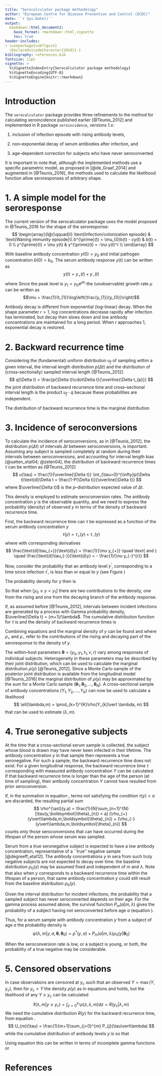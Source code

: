 ```yaml
---
title: "Serocalculator package methodology"
author: "European Centre for Disease Prevention and Control (ECDC)"
date: '`r Sys.Date()`'
output: 
  bookdown::html_document2:
    base_format: rmarkdown::html_vignette
    toc: true
header-includes:
- \usepackage{subfigure}
  \DeclareUnicodeCharacter{2010}{-}
bibliography: references.bib
fontsize: 11pt
vignette: >
  %\VignetteIndexEntry{Serocalculator package methodology}
  %\VignetteEncoding{UTF-8}
  %\VignetteEngine{knitr::rmarkdown}
---
```


<script type="text/x-mathjax-config">
MathJax.Hub.Config({
  TeX: { equationNumbers: { autoNumber: "AMS" } }
});
</script>

\newpage

# Introduction

The `serocalculator` package provides three refinements to the method for 
calculating seroincidence published earlier [@Teunis_2012] and implemented in R package
`seroincidence`, versions 1.x: 

(1) inclusion of infection episode with rising antibody levels, 

(2) non--exponential decay of serum antibodies after infection, and 

(3) age--dependent correction for subjects who have never seroconverted. 

It is important to note that, although the implemented 
methods use a specific parametric model, as proposed in [@de_Graaf_2014] and augmented in 
[@Teunis_2016], the methods used to calculate the likelihood function allow 
seroresponses of arbitrary shape.

# 1. A simple model for the seroresponse

The current version of the serocalculator package uses the model proposed in @Teunis_2016 for 
the shape of the seroresponse:
$$
\begin{array}{l@{\qquad}l}
\text{Infection/colonization episode} & \text{Waning immunity episode}\\
b^{\prime}(t) = \mu_{0}b(t) - cy(t) & b(t) = 0 \\
y^{\prime}(t) = \mu y(t) & y^{\prime}(t) = -\nu y(t)^r \\
\end{array}
$$

With baseline antibody concentration $y(0) = y_{0}$ and initial pathogen concentration 
$b(0) = b_{0}$. The serum antibody response $y(t)$ can be written as
$$
y(t) = y_{+}(t) + y_{-}(t)
$$
where
\begin{align*}
y_{+}(t) & = y_{0}\text{e}^{\mu t}[0\le t <t_{1}]\\
y_{-}(t) & = y_{1}\left(1+(r-1)y_{1}^{r-1}\nu(t-t_{1})\right)^{-\frac{1}{r-1}}[t_{1}\le t < \infty]
\end{align*}
Since the peak level is $y_{1} = y_{0}\text{e}^{\mu t_{1}}$ the (unobservable) growth rate $\mu$ can 
be written as 
$$\mu = \frac{1}{t_{1}}\log\left(\frac{y_{1}}{y_{0}}\right)$$

\begin{figure}[h!]
\centering
\includegraphics[width=0.6\linewidth]{fig/response.pdf}
\caption{\label{response_graph}The antibody level at $t=0$ is $y_{0}$; the rising branch ends at 
$t = t_{1}$ where the peak antibody level $y_{1}$ is reached. Any antibody level 
$y_{0} \le y(t) < y_{1}$ occurs twice.}
\end{figure}

Antibody decay is different from exponential (log--linear) decay. When the shape parameter $r > 1$, 
log concentrations decrease rapidly after infection has terminated, but decay then slows down and 
low antibody concentrations are maintained for a long period. When $r$ approaches 1, exponential 
decay is restored.

# 2. Backward recurrence time

Considering the (fundamental) uniform distribution $u_{f}$ of sampling within a given interval, the 
interval length distribution $p(\Delta t)$ and the distribution of (cross--sectionally) sampled 
interval length [@Teunis_2012]
$$
q(\Delta t) = \frac{p(\Delta t)\cdot\Delta t}{\overline{\Delta t_{p}}}
$$
the joint distribution of backward recurrence time and cross--sectional interval length is the 
product $u_{f}\cdot q$ because these probabilities are independent.

The distribution of backward recurrence time is the marginal distribution
\begin{align*}
u(\tau) & = \int_{\Delta t=0}^{\infty} u_{f}(\tau;\Delta t)\cdot q(\Delta t)\text{d}\Delta t\\
        & = \int_{0}^{\infty}\frac{[0\le\tau\le\Delta t]}{\Delta t}\cdot \frac{p(\Delta t)\cdot
            \Delta t}{\overline{\Delta t_{p}}}\text{d}\Delta t\\
        & = \frac{1}{\overline{\Delta t_{p}}}\int_{\tau}^{\infty}p(\Delta t)\text{d}\Delta t
\end{align*}

# 3. Incidence of seroconversions

To calculate the incidence of seroconversions, as in [@Teunis_2012], the distribution 
$p(\Delta t)$ of intervals $\Delta t$ between seroconversions, is important. Assuming any subject is 
sampled completely at random during their intervals between seroconversions, and accounting for 
interval length bias [@satten_etal04; @zelen04], the distribution of backward recurrence times 
$\tau$ can be written as [@Teunis_2012]
$$
u(\tau) = \frac{1}{\overline{\Delta t}} \int_{\tau=0}^{\infty}p(\Delta t)\text{d}\Delta t 
        = \frac{1-P(\Delta t)}{\overline{\Delta t}}
$$
where $\overline{\Delta t}$ is the $p$--distribution expected value of $\Delta t$.

This density is employed to estimate seroconversion rates. The antibody concentration $y$ is the 
observable quantity, and we need to express the probability (density) of observed $y$ in terms of 
the density of backward recurrence time.

First, the backward recurrence time can $\tau$ be expressed as a function of the serum antibody 
concentration $y$
$$
\tau(y) = \tau_{+}(y) + \tau_{-}(y)
$$
where
\begin{align*}
\tau_{+}(y) & = \displaystyle{\frac{1}{\mu}} \log\left(\displaystyle{\frac{y_{+}}{y_{0}}}\right) [0\le \tau<t_{1}]\\
\tau_{-}(y) & = \left(t_{1} + \displaystyle{\frac{y_{-}^{-(r-1)}-y_{1}^{-(r-1)}}{\nu(r-1)}}\right)[t_{1}\le \tau < \infty]
\end{align*}
with corresponding derivatives
$$
\frac{\text{d}\tau_{+}}{\text{d}y} = \frac{1}{\mu y_{+}} \quad \text{ and } \quad
\frac{\text{d}\tau_{-}}{\text{d}y} = - \frac{1}{\nu y_{-}^{r}}
$$

Now, consider the probability that an antibody level $y^{\prime}$, corresponding to a time since 
infection $\tau^{\prime}$, is less than or equal to $y$ (see Figure \ref{response_graph}) 
\begin{align*}
P(y^{\prime} \le y) & = P\left(y_{0} \le y_{+}(\tau^{\prime})\le y_{+}(\tau) \vee y_{-}(\tau^{\prime}) 
                        \le y_{-}(\tau) \le t_{1}\right) + [y_{1} < y]\\
                    & = P\left(0 \le \tau^{\prime}\le \frac{1}{\mu} 
                        \log\left(\frac{y_{+}}{y_{0}}\right)\right)\\
                    &   \qquad {} + P\left(t_{1}+\frac{y_{-}^{-(r-1)}-y_{1}^{-(r-1)}}{\nu(r-1)} \le 
                        \tau^{\prime} < \infty\right) + [y_{1} < y]
\end{align*}

The probability density for $y$ then is 
\begin{align*}
\rho(y) & = \frac{\text{d}}{\text{d}y} P(y^{\prime}\le y)\\
        & = \frac{\text{d}}{\text{d}\tau_{+}}\frac{\text{d}\tau_{+}}{\text{d}y_{+}} 
            P\left(0\le\tau^{\prime}\le\tau_{+}(y)\right) +
            \frac{\text{d}}{\text{d}\tau_{-}}\frac{\text{d}\tau_{-}}{\text{d}y_{-}} 
            P\left(t_{1}+\tau_{-}(y)\le\tau^{\prime}<\infty\right)\\
        & = \rho_{+}(y_{+}) + \rho_{-}(y_{-})
\end{align*}

So that
\begin{equation}\label{rho_y}
\begin{aligned}
\rho_{+}(y_{+}) & = \displaystyle{\frac{1}{\mu y_{+}}} u\left(\displaystyle{\frac{1}{\mu}}\log\left(\displaystyle{\frac{y_{+}}{y_{0}}}\right)\right)\\
\rho_{-}(y_{-}) & = \displaystyle{\frac{1}{\nu y_{-}^{r}}} u\left(t_{1} + \displaystyle{\frac{y_{-}^{-(r-1)}-y_{1}^{-(r-1)}}{\nu(r-1)}}\right)
\end{aligned}
\end{equation}
when $[y_{0} \le y < y_{1}]$ there are two contributions to the density, one from the rising and one 
from the decaying branch of the antibody response.

If, as assumed before [@Teunis_2012], intervals between incident infections are 
generated by a process with Gamma probability density, $\overline{\Delta t} = (m+1)/\lambda$. The 
cumulative distribution function for $\tau$ is
\begin{equation}\label{pm_cumul}
P_{m}(\tau) = 1-\frac{\Gamma(m+1, \lambda\tau)}{m!}
\end{equation}
and the density of backward recurrence times is
\begin{equation}\label{bwrectime_pdf}
u_{m}(\tau) = \frac{1-P_{m}(\tau)}{\overline{\Delta t}} =
  \frac{\lambda\Gamma(m+1,\lambda\tau)}{(m+1)!} =
  \frac{\lambda\text{e}^{-\lambda\tau}}{m+1}
  \sum_{j=0}^{m}\frac{(\lambda\tau)^{j}}{j!}
\end{equation}

Combining equations \eqref{rho_y} and \eqref{bwrectime_pdf} the marginal density of $y$ can be found
\begin{equation}
\label{margdist_y_increase}
\rho_{+}(y_{+}) = [y_{0} \le y_{+} < y_{1}] \frac{\lambda y_{0}}{\mu(m+1)}
                  \left(\frac{y_{+}}{y_{0}}\right)^{-(1+\lambda/\mu)}
                  \sum_{j=0}^{m} \frac{\left(\frac{\lambda}{\mu}\log(y_{+}/y_{0})\right)^{j}}{j!}
\end{equation}
and
\begin{align}\label{margdist_y_decay}
\rho_{-}(y_{-}) & = [0< y_{-} \le y_{1}] \frac{\lambda}{\nu y_{-}^{r}(m+1)} 
                    \text{e}^{-\lambda\left(t_{1}+\frac{y_{-}^{-(r-1)}-y_{1}^{-(r-1)}}{\nu(r-1)}\right)} \nonumber\\
                &   \qquad {} \times\sum_{j=0}^{m}\frac{\lambda^{j}}{j!}\left(t_{1}+
                    \frac{y_{-}^{-(r-1)}-y_{1}^{-(r-1)}}{\nu(r-1)}\right)^{j}
\end{align}
where $\rho_{+}$ and $\rho_{-}$ refer to the contributions of the rising and decaying part of the 
seroresponse to the density of $y$.

The within--host parameters $\boldsymbol{\theta} = (y_{0}, y_{1}, t_{1}, \nu, r)$ vary among 
responses of individual subjects. Heterogeneity in these parameters may be described by their joint 
distribution, which can be used to calculate the marginal distribution $\rho(y)$ 
[@Teunis_2012]. Since a Monte Carlo sample of the posterior joint distribution is 
available from the longitudinal model [@Teunis_2016] the marginal distribution of 
$\rho(y)$ may be approximated by the sum
\begin{equation}\label{rho_numsum}
\rho(y) = \frac{1}{N}\sum_{n=1}^{N} \rho_{+}(y\vert \lambda, m, \boldsymbol{\theta}_{n}) + 
          \rho_{-}(y\vert \lambda, m, \boldsymbol{\theta}_{n})
\end{equation}
for a Monte Carlo sample 
$(\boldsymbol{\theta}_{1}, \boldsymbol{\theta}_{2}, \dots, \boldsymbol{\theta}_{N})$. A 
cross--sectional sample of antibody concentrations $(Y_{1}, Y_{2}, \dots, Y_{K})$ can now be used to 
calculate a likelihood
$$
\ell(\lambda,m) = \prod_{k=1}^{K}\rho(Y_{k}\vert \lambda, m)
$$
that can be used to estimate $(\lambda, m)$.

# 4. True seronegative subjects

At the time that a cross--sectional serum sample is collected, the subject whose blood is drawn may 
have never been infected in their lifetime. The antibody concentration $y$ in that sample then 
represents a true seronegative. For such a sample, the backward recurrence time does not exist. For 
a given longitudinal response, the backward recurrence time $\tau$ corresponding with measured 
antibody concentration $Y$ can be calculated. If that backward recurrence time is longer than the 
age of the person (at time of sampling), their antibody concentration $Y$ cannot have resulted from 
prior seroconversion.

If, in the summation in equation \eqref{rho_numsum}, terms not satisfying the condition 
$\tau(y) < a$ are discarded, the resulting partial sum
$$
\rho^{\ast}(y,a) = \frac{1}{N}\sum_{n=1}^{N}[\tau(y,\boldsymbol{\theta}_{n}) < a]
                   (\rho_{+}(y\vert\lambda,m,\boldsymbol{\theta}_{n}) +
                   (\rho_{-}(y\vert\lambda,m,\boldsymbol{\theta}_{n})
$$
counts only those seroconversions that can have occurred during the lifespan of the person whose 
serum was sampled.

Serum from a true seronegative subject is expected to have a low antibody concentration, 
representative of a ``true'' negative sample [@degreeff_etal12]. The antibody concentrations $y$ in 
sera from such truly negative subjects are not expected to decay over time: the baseline 
distribution $\rho_{0}(y)$ may be assumed fixed and independent of $m$ and $\lambda$. Note that also 
when $y$ corresponds to a backward recurrence time within the lifespan of a person, that same 
antibody concentration $y$ could still result from the baseline distribution $\rho_{0}(y)$.

Given the interval distribution for incident infections, the probability that a sampled subject has 
never seroconverted depends on their age. For the gamma process assumed above, the survival function
$P_{m}(a\vert m, \lambda)$ gives the probability of a subject having not seroconverted before age 
$a$ (equation \eqref{pm_cumul}).

Thus, for a serum sample with antibody concentration $y$ from a subject of age $a$ the probability 
density is
$$
\psi (\lambda, m\vert y, a, \boldsymbol{\theta}, \boldsymbol{\theta}_{0}) =
\rho^{\ast}(y, a) + P_{m}(a\vert m, \lambda)\rho_{0}(y\vert \boldsymbol{\theta}_{0})
$$

When the seroconversion rate is low, or a subject is young, or both, the probability of a true 
negative may be considerable.

# 5. Censored observations

In case observations are censored at $y_{c}$ such that an observed $Y = \max(Y,y_{c})$, then for 
$y_{c} < Y$ the density $\rho(y)$ as in equations \eqref{margdist_y_increase} and 
\eqref{margdist_y_decay} holds, but the likelihood of any $Y \le y_{c}$ can be calculated 
$$
\ell(\lambda, m \vert y \le y_{c}) = \int_{z=0}^{y_{c}} \rho(z, \lambda, m) \text{d}z = R(y_{c}\vert\lambda,m)
$$
We need the cumulative distribution $R(y)$ for the backward recurrence time, from equation 
\eqref{bwrectime_pdf}.
$$
U_{m}(\tau) = \frac{1}{m+1}\sum_{j=0}^{m} P_{j}(\tau\vert\lambda)
$$
while the cumulative distribution of antibody levels $y$ is
\begin{align*}
P(y^{\prime} \le y) & = U\left(\frac{1}{\mu}\log\left(\frac{y}{y_{0}} \right)\right) [y_{0}\le y < y_{1}] +\\
                    &   \qquad {} \left(1-U\left(t_{1}+\frac{y^{-(r-1)}-y_{1}^{-(r-1)}}
                        {\nu(r-1)}\right)\right) [y\le y_{1}] + [y_{1} < y]
\end{align*}
so that
\begin{align*}
R(y) & = \frac{1}{m+1}\sum_{j=0}^{m}P_{j} \left(\frac{1}{\mu}\log
         \left(\frac{y}{y_{0}}\right)\vert\lambda\right) [y_{0} \le y < y_{1}]\\
     &   \qquad {} + \left(1 - \frac{1}{m+1}\sum_{j=0}^{m}P_{j}\left(t_{1}+
         \frac{y^{-(r-1)}-y_{1}^{-(r-1)}}{\nu(r-1)}\vert\lambda\right)\right)[y \le y_{1}]\\
     &   \qquad {} + [y_{1} < y]
\end{align*}

Using equation \eqref{pm_cumul} this can be written in terms of incomplete gamma functions 
\begin{align*}
R(y) & = \frac{1}{m+1}\sum_{j=0}^{m}  \left(1-\frac{\Gamma\left(j+1,\frac{\lambda}{\mu}
         \log\left(\frac{y}{y_{0}}\right)\right)}{j!}\right) [y_{0} \le y < y_{1}]\\
     &   \qquad {} + \left(1-\frac{1}{m+1}\sum_{j=0}^{m} \left(1-\frac{\Gamma\left(j+1,\lambda\left(t_{1} +
         \frac{y^{-(r-1)}-y_{1}^{-(r-1)}}{\nu(r-1)}\right)\right)}{j!}\right)\right)[y < y_{1}]\\
     &   \qquad {} + [y_{1} < y]
\end{align*}
or
\begin{align*}
R(y) & = \left(1-\frac{1}{m+1}\sum_{j=0}^{m} \frac{\Gamma\left(j+1,\frac{\lambda}{\mu} 
         \log\left(\frac{y}{y_{0}}\right)\right)}{j!}\right) [y_{0} \le y < y_{1}]\\
     &   \qquad {} + \frac{1}{m+1}\sum_{j=0}^{m} \frac{\Gamma\left(j+1,\lambda\left(t_{1} + 
         \frac{y^{-(r-1)}-y_{1}^{-(r-1)}}{\nu(r-1)}\right)\right)}{j!} [y < y_{1}]\\
     &   \qquad {} + [y_{1} < y]
\end{align*}

\newpage

# References
